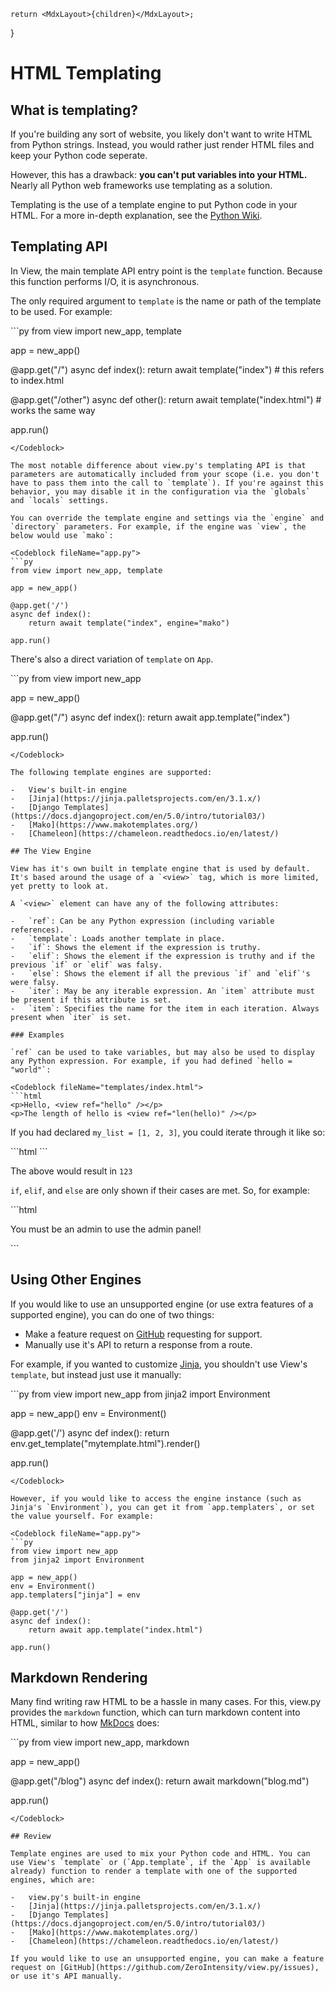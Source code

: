 
    return <MdxLayout>{children}</MdxLayout>;
}

# HTML Templating

## What is templating?

If you're building any sort of website, you likely don't want to write HTML from Python strings. Instead, you would rather just render HTML files and keep your Python code seperate.

However, this has a drawback: **you can't put variables into your HTML.** Nearly all Python web frameworks use templating as a solution.

Templating is the use of a template engine to put Python code in your HTML. For a more in-depth explanation, see the [Python Wiki](https://wiki.python.org/moin/Templating).

## Templating API

In View, the main template API entry point is the `template` function. Because this function performs I/O, it is asynchronous.

The only required argument to `template` is the name or path of the template to be used. For example:

<Codeblock fileName="app.py">
```py
from view import new_app, template

app = new_app()

@app.get("/")
async def index():
    return await template("index")  # this refers to index.html

@app.get("/other")
async def other():
    return await template("index.html")  # works the same way

app.run()
```
</Codeblock>

The most notable difference about view.py's templating API is that parameters are automatically included from your scope (i.e. you don't have to pass them into the call to `template`). If you're against this behavior, you may disable it in the configuration via the `globals` and `locals` settings.

You can override the template engine and settings via the `engine` and `directory` parameters. For example, if the engine was `view`, the below would use `mako`:

<Codeblock fileName="app.py">
```py
from view import new_app, template

app = new_app()

@app.get('/')
async def index():
    return await template("index", engine="mako")

app.run()
```
</Codeblock>

There's also a direct variation of `template` on `App`.

<Codeblock fileName="app.py">
```py
from view import new_app

app = new_app()

@app.get("/")
async def index():
    return await app.template("index")

app.run()
```
</Codeblock>

The following template engines are supported:

-   View's built-in engine
-   [Jinja](https://jinja.palletsprojects.com/en/3.1.x/)
-   [Django Templates](https://docs.djangoproject.com/en/5.0/intro/tutorial03/)
-   [Mako](https://www.makotemplates.org/)
-   [Chameleon](https://chameleon.readthedocs.io/en/latest/)

## The View Engine

View has it's own built in template engine that is used by default. It's based around the usage of a `<view>` tag, which is more limited, yet pretty to look at.

A `<view>` element can have any of the following attributes:

-   `ref`: Can be any Python expression (including variable references).
-   `template`: Loads another template in place.
-   `if`: Shows the element if the expression is truthy.
-   `elif`: Shows the element if the expression is truthy and if the previous `if` or `elif` was falsy.
-   `else`: Shows the element if all the previous `if` and `elif`'s were falsy.
-   `iter`: May be any iterable expression. An `item` attribute must be present if this attribute is set.
-   `item`: Specifies the name for the item in each iteration. Always present when `iter` is set.

### Examples

`ref` can be used to take variables, but may also be used to display any Python expression. For example, if you had defined `hello = "world"`:

<Codeblock fileName="templates/index.html">
```html
<p>Hello, <view ref="hello" /></p>
<p>The length of hello is <view ref="len(hello)" /></p>
```
</Codeblock>

If you had declared `my_list = [1, 2, 3]`, you could iterate through it like so:

<Codeblock fileName="templates/index.html">
```html
<view iter="my_list" item="i">
    <view ref="i" />
</view>
```
</Codeblock>

The above would result in `123`

`if`, `elif`, and `else` are only shown if their cases are met. So, for example:

<Codeblock fileName="templates/index.html">
```html
<view if="user.type == 'admin'">
    <view template="admin_panel" />
</view>
<view elif="user.type == 'moderator'">
    <view template="mod_panel" />
</view>
<view else>
    <p>You must be an admin to use the admin panel!</p>
</view>
```
</Codeblock>

## Using Other Engines

If you would like to use an unsupported engine (or use extra features of a supported engine), you can do one of two things:

-   Make a feature request on [GitHub](https://github.com/ZeroIntensity/view.py) requesting for support.
-   Manually use it's API to return a response from a route.

For example, if you wanted to customize [Jinja](https://jinja.palletsprojects.com/en/3.1.x/), you shouldn't use View's `template`, but instead just use it manually:

<Codeblock fileName="app.py">
```py
from view import new_app
from jinja2 import Environment

app = new_app()
env = Environment()

@app.get('/')
async def index():
    return env.get_template("mytemplate.html").render()

app.run()
```
</Codeblock>

However, if you would like to access the engine instance (such as Jinja's `Environment`), you can get it from `app.templaters`, or set the value yourself. For example:

<Codeblock fileName="app.py">
```py
from view import new_app
from jinja2 import Environment

app = new_app()
env = Environment()
app.templaters["jinja"] = env

@app.get('/')
async def index():
    return await app.template("index.html")

app.run()
```
</Codeblock>

## Markdown Rendering

Many find writing raw HTML to be a hassle in many cases. For this, view.py provides the `markdown` function, which can turn markdown content into HTML, similar to how [MkDocs](https://mkdocs.org) does:

<Codeblock fileName="app.py">
```py
from view import new_app, markdown

app = new_app()

@app.get("/blog")
async def index():
    return await markdown("blog.md")

app.run()
```
</Codeblock>

## Review

Template engines are used to mix your Python code and HTML. You can use View's `template` or (`App.template`, if the `App` is available already) function to render a template with one of the supported engines, which are:

-   view.py's built-in engine
-   [Jinja](https://jinja.palletsprojects.com/en/3.1.x/)
-   [Django Templates](https://docs.djangoproject.com/en/5.0/intro/tutorial03/)
-   [Mako](https://www.makotemplates.org/)
-   [Chameleon](https://chameleon.readthedocs.io/en/latest/)

If you would like to use an unsupported engine, you can make a feature request on [GitHub](https://github.com/ZeroIntensity/view.py/issues), or use it's API manually.
